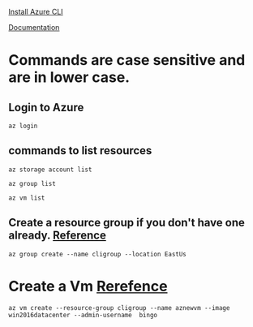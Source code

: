 [Install Azure CLI](https://docs.microsoft.com/en-us/cli/azure/install-azure-cli)

[Documentation](https://docs.microsoft.com/en-us/cli/azure/)

# Commands are case sensitive and are in lower case.

## Login to Azure
    az login

## commands to list resources
    az storage account list

    az group list

    az vm list

## Create a resource group if you don't have one already. [Reference](https://docs.microsoft.com/en-us/cli/azure/group?view=azure-cli-latest)
    az group create --name cligroup --location EastUs

# Create a Vm [Rerefence](https://docs.microsoft.com/en-us/cli/azure/vm?view=azure-cli-latest)

    az vm create --resource-group cligroup --name aznewvm --image win2016datacenter --admin-username  bingo
    



